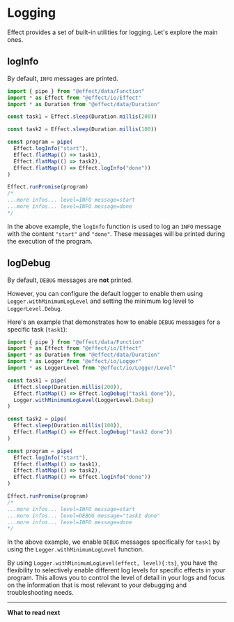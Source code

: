 # Logging

Effect provides a set of built-in utilities for logging. Let's explore the main ones.

## logInfo

By default, `INFO` messages are printed.

```ts
import { pipe } from "@effect/data/Function"
import * as Effect from "@effect/io/Effect"
import * as Duration from "@effect/data/Duration"

const task1 = Effect.sleep(Duration.millis(200))

const task2 = Effect.sleep(Duration.millis(100))

const program = pipe(
  Effect.logInfo("start"),
  Effect.flatMap(() => task1),
  Effect.flatMap(() => task2),
  Effect.flatMap(() => Effect.logInfo("done"))
)

Effect.runPromise(program)
/*
...more infos... level=INFO message=start
...more infos... level=INFO message=done
*/
```

In the above example, the `logInfo` function is used to log an `INFO` message with the content `"start"` and `"done"`. These messages will be printed during the execution of the program.

## logDebug

By default, `DEBUG` messages are **not** printed.

However, you can configure the default logger to enable them using `Logger.withMinimumLogLevel` and setting the minimum log level to `LoggerLevel.Debug`.

Here's an example that demonstrates how to enable `DEBUG` messages for a specific task (`task1`):

```ts {10}
import { pipe } from "@effect/data/Function"
import * as Effect from "@effect/io/Effect"
import * as Duration from "@effect/data/Duration"
import * as Logger from "@effect/io/Logger"
import * as LoggerLevel from "@effect/io/Logger/Level"

const task1 = pipe(
  Effect.sleep(Duration.millis(200)),
  Effect.flatMap(() => Effect.logDebug("task1 done")),
  Logger.withMinimumLogLevel(LoggerLevel.Debug)
)

const task2 = pipe(
  Effect.sleep(Duration.millis(100)),
  Effect.flatMap(() => Effect.logDebug("task2 done"))
)

const program = pipe(
  Effect.logInfo("start"),
  Effect.flatMap(() => task1),
  Effect.flatMap(() => task2),
  Effect.flatMap(() => Effect.logInfo("done"))
)

Effect.runPromise(program)
/*
...more infos... level=INFO message=start
...more infos... level=DEBUG message="task1 done"
...more infos... level=INFO message=done
*/
```

In the above example, we enable `DEBUG` messages specifically for `task1` by using the `Logger.withMinimumLogLevel` function.

By using `Logger.withMinimumLogLevel(effect, level){:ts}`, you have the flexibility to selectively enable different log levels for specific effects in your program. This allows you to control the level of detail in your logs and focus on the information that is most relevant to your debugging and troubleshooting needs.

---

**What to read next**


<Cards>
  <Card icon="📚 " title="Debugging" href="debugging" />
  <Card
    icon="📝 "
    title="Define a custom logger"
    href="../../how-to-guides/custom-logger"
  />
</Cards>
